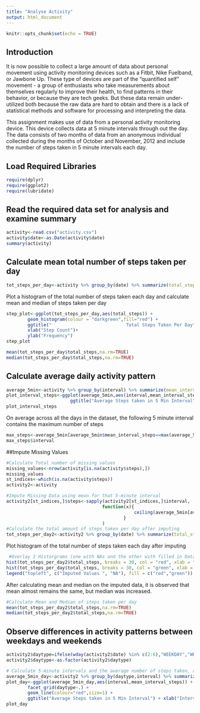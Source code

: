 ```yaml
---
title: "Analyse Activity"
output: html_document
---
```


```r
knitr::opts_chunk$set(echo = TRUE)
```

## Introduction
It is now possible to collect a large amount of data about personal movement using activity monitoring devices such as a Fitbit, Nike Fuelband, or Jawbone Up. These type of devices are part of the "quantified self" movement - a group of enthusiasts who take measurements about themselves regularly to improve their health, to find patterns in their behavior, or because they are tech geeks. But these data remain under-utilized both because the raw data are hard to obtain and there is a lack of statistical methods and software for processing and interpreting the data.

This assignment makes use of data from a personal activity monitoring device. This device collects data at 5 minute intervals through out the day. The data consists of two months of data from an anonymous individual collected during the months of October and November, 2012 and include the number of steps taken in 5 minute intervals each day.


## Load Required Libraries

```r
require(dplyr)
require(ggplot2)
require(lubridate)
```

## Read the required data set for analysis and examine summary

```r
activity<-read.csv("activity.csv")
activity$date<-as.Date(activity$date)
summary(activity)
```

## Calculate mean total number of steps taken per day
```r
tot_steps_per_day<-activity %>% group_by(date) %>% summarize(total_steps=sum(steps))
```

Plot a histogram of the total number of steps taken each day and calculate mean and median of steps taken per day

```r
step_plot<-ggplot(tot_steps_per_day,aes(total_steps)) + 
        geom_histogram(colour = "darkgreen",fill="red") + 
        ggtitle("                            Total Steps Taken Per Day") +
        xlab("Step Count")+
        ylab("Frequency")
step_plot

mean(tot_steps_per_day$total_steps,na.rm=TRUE)
median(tot_steps_per_day$total_steps,na.rm=TRUE)

```

## Calculate average daily activity pattern

```r
average_5min<-activity %>% group_by(interval) %>% summarize(mean_interval_steps=mean(steps,na.rm=TRUE))
plot_interval_steps<-ggplot(average_5min,aes(interval,mean_interval_steps)) + geom_line( colour="red",size=1) +
                        ggtitle("Average Steps taken in 5 Min Interval") + xlab("Interval") +ylab("Average Steps")
plot_interval_steps

```

On average across all the days in the dataset, the following 5 minute interval contains the maximum number of steps

```r
max_steps<-average_5min[average_5min$mean_interval_steps==max(average_5min$mean_interval_steps),]
max_steps$interval

```


##Impute Missing Values

```r
#Calculate Total number of missing values
missing_values<-nrow(activity[is.na(activity$steps),])
missing_values
st_indices<-which(is.na(activity$steps))
activity2<-activity

#Impute Missing Data using mean for that 5-minute interval
activity2[st_indices,]$steps<-sapply(activity2[st_indices,]$interval,
                                    function(x){
                                                ceiling(average_5min[average_5min$interval==x,]$mean_interval_steps)
                                            }
                                    )
#Calculate the total amount of steps taken per day after imputing
tot_steps_per_day2<-activity2 %>% group_by(date) %>% summarize(total_steps=sum(steps))

```

Plot histogram of the total number of steps taken each day after imputing

```r
 #Overlay 2 Historgrams (one with NAs and the other with filled in Data)
hist(tot_steps_per_day2$total_steps, breaks = 30, col = "red", xlab = "Steps", main = "Total Steps Per Day")
hist(tot_steps_per_day$total_steps, breaks = 30, col = "green", xlab = "Steps", main = "Total Steps Per Day", add=T) 
legend("topleft", c("Imputed Values ", "NA"), fill = c("red","green"))
```
After calculating mean and median on the imputed data, it is observed that mean almost remains the same, but median was increased.

```r
#Calculate Mean and Median of steps taken per day
mean(tot_steps_per_day2$total_steps,na.rm=TRUE)
median(tot_steps_per_day2$total_steps,na.rm=TRUE)
```

## Observe differences in activity patterns between weekdays and weekends

```r
activity2$daytype=ifelse(wday(activity2$date) %in% c(2:6),"WEEKDAY","WEEKEND")
activity2$daytype<-as.factor(activity2$daytype)

# Calculate 5-minute intervals and the average number of steps taken, averaged across all weekday days or weekend days.
average_5min_day<-activity2 %>% group_by(daytype,interval) %>% summarize(mean_interval_steps=mean(steps,na.rm=TRUE))
plot_day<-ggplot(average_5min_day,aes(interval,mean_interval_steps)) + 
        facet_grid(daytype~.) +
        geom_line(colour="red",size=1) +
        ggtitle("Average Steps taken in 5 Min Interval") + xlab("Interval") +ylab("Average Steps")
plot_day
```
